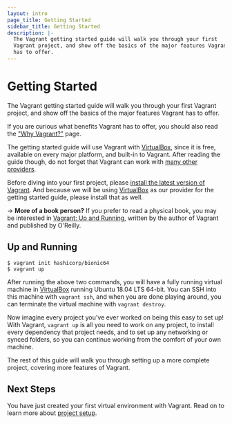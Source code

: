 ```yaml
---
layout: intro
page_title: Getting Started
sidebar_title: Getting Started
description: |-
  The Vagrant getting started guide will walk you through your first
  Vagrant project, and show off the basics of the major features Vagrant
  has to offer.
---
```


# Getting Started

The Vagrant getting started guide will walk you through your first
Vagrant project, and show off the basics of the major features Vagrant
has to offer.

If you are curious what benefits Vagrant has to offer, you
should also read the ["Why Vagrant?"](/intro) page.

The getting started guide will use Vagrant with [VirtualBox](https://www.virtualbox.org),
since it is free, available on every major platform, and built-in to
Vagrant. After reading the guide though, do not forget that Vagrant
can work with [many other providers](/intro/getting-started/providers).

Before diving into your first project, please [install the latest version of Vagrant](/docs/installation/).
And because we will be using [VirtualBox](https://www.virtualbox.org) as our
provider for the getting started guide, please install that as well.

-> **More of a book person?** If you prefer to read a physical
book, you may be interested in [Vagrant: Up and Running](https://www.amazon.com/gp/product/1449335837/ref=as_li_qf_sp_asin_il_tl?ie=UTF8&camp=1789&creative=9325&creativeASIN=1449335837&linkCode=as2&tag=vagrant-20),
written by the author of Vagrant and published by O'Reilly.

## Up and Running

```shell-session
$ vagrant init hashicorp/bionic64
$ vagrant up
```

After running the above two commands, you will have a fully running
virtual machine in [VirtualBox](https://www.virtualbox.org) running
Ubuntu 18.04 LTS 64-bit. You can SSH into this machine with
`vagrant ssh`, and when you are done playing around, you can terminate the
virtual machine with `vagrant destroy`.

Now imagine every project you've ever worked on being this easy to
set up! With Vagrant, `vagrant up` is all you need to work on any project,
to install every dependency that project needs, and to set up any
networking or synced folders, so you can continue working from the
comfort of your own machine.

The rest of this guide will walk you through setting up a more
complete project, covering more features of Vagrant.

## Next Steps

You have just created your first virtual environment with Vagrant. Read on to
learn more about [project setup](/intro/getting-started/project_setup).
